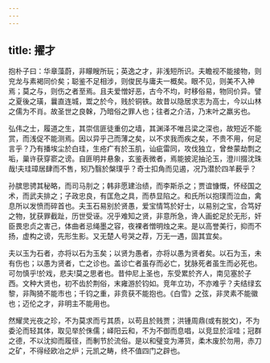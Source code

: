 ```yaml
---
---
---
```

title: 擢才
---




抱朴子曰：华章藻蔚，非矇瞍所玩；英逸之才，非浅短所识。夫瞻视不能接物，则兖龙与素褐同价矣；聪鉴不足相涉，则俊民与庸夫一概矣。眼不见，则美不入神焉；莫之与，则伤之者至焉。且夫爱憎好恶，古今不均，时移俗易，物同价异。譬之夏後之璜，曩直连城，鬻之於今，贱於铜铁。故昔以隐居求志为高士，今以山林之儒为不肖。故圣世之良榦，乃暗俗之罪人也；往者之介洁，乃末叶之羸劣也。

弘伟之士，履道之生，其崇信匪徒重仞之墙，其渊泽不唯吕梁之深也，故短近不能赏，而浅促不能测焉。因以异乎己而薄之矣，以不求我而疾之矣，不贵不用，何足言乎？乃有播埃尘於白珪，生疮疒有於玉肌，讪疵雷同，攻伐独立，曾叁蒙劫剽之垢，巢许获穿窬之谤。自匪明并悬象，玄鉴表微者，焉能披泥抽沦玉，澄川掇沈珠哉!夫珪璋居肆而不售，矧乃翳於槃璞乎？奇士扣角而见遏，况乃潜於四羊薮乎？

孙膑思骋其秘略，而司马刖之；韩非愿建治绩，而李斯杀之；贾谊慷慨，怀经国之术，而武夫排之；子政忠良，有匡危之具，而恭显陷之。和氏所以抱璞而泣血，禽息所以发愤而碎首也。夫玉石易别於贤愚，爱宝情笃於好士，以易别之宝，合笃好之物，犹获罪截趾，历世受诬。况乎难知之贤，非意所急，谗人画蛇足於无形，奸臣畏忠贞之害己，体曲者忌绳墨之容，夜裸者憎明烛之来。是以高誉美行，抑而不扬，虚构之谤，先形生影。又无楚人号哭之荐，万无一遇，固其宜矣。

夫以玉为石者，亦将以石为玉矣；以贤为愚者，亦将以愚为贤者矣。以石为玉，未有伤也；以愚为贤者，亡之诊也。盖诊亡者虽存而必亡，犹脉死者虽生而必死也。可勿慎乎!於戏，悲夫!莫之思者也。昔仲尼上圣也，东受累於齐人，南见塞於子西。文种大贤也，初不齿於荆俗，末雍游於钧如。竞年立功，不亦难乎？夫结绿玄黎，非陶猗不能市也；千钧之重，非贲获不能抱也。《白雪》之弦，非灵素不能徽也；迈伦之才，非明主不能用也。

然耀灵光夜之珍，不为莫求而亏其质，以苟且於贱贾；洪锺周鼎(或有脱文)，不为委沦而轻其体，取见举於侏儒；峄阳云和，不为不御而息唱，以竞显於淫哇；冠群之德，不以沈抑而履径，而剸节於流俗。是以和璧变为滞货，柔木废於勿用，赤刀之矿，不得经欧冶之炉；元凯之畴，终不值四门之辟也。
